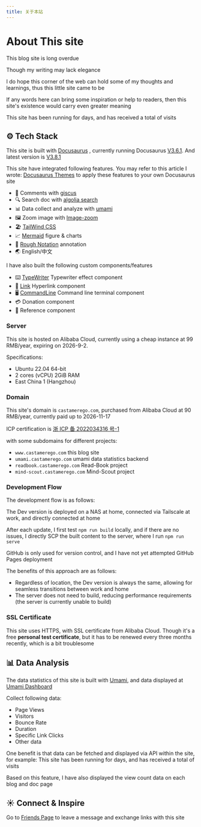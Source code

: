 ```yaml
---
title: 关于本站
---
```



# About This site

This blog site is long overdue

Though my writing may lack elegance

I do hope this corner of the web can hold some of my thoughts and learnings, thus this little site came to be

If any words here can bring some inspiration or help to readers, then this site's existence would carry even greater meaning

This site has been running for <RoughNotation type="underline" show={true} color="#32CD32"  strokeWidth={2} animationDelay={2000} ><DaysCounter startDate="2023-09-21"/></RoughNotation> days, and has received a total of <RoughNotation type="underline" show={true} color="#FFD700"  strokeWidth={2} animationDelay={3000} ><UmamiTotalViewCounter /></RoughNotation> visits

## ⚙️ Tech Stack

This site is built with [Docusaurus](https://docusaurus.io/) , currently running Docusaurus [V3.6.1](https://docusaurus.io/blog/releases/3.6). And latest version is [V3.8.1](https://docusaurus.io/blog/releases/3.8)

This site have <RoughNotation type="highlight" show={true} color="rgba(255, 241, 118, 0.6)"  strokeWidth={2} animationDelay={5000} iterations={1} >integrated following features</RoughNotation>. You may refer to this article I wrote: [Docusaurus Themes](/docs/Server/) to apply these features to your own Docusaurus site

- 💬 Comments with [giscus](https://giscus.app/zh-CN)
- 🔍 Search doc with [algolia search](https://www.algolia.com/)
- 📊 Data collect and analyze with [umami](https://umami.castamerego.com/share/EplxZVQRe6OkyBt3)
- 🖼️ Zoom image with [Image-zoom](https://www.npmjs.com/package/docusaurus-plugin-image-zoom)
- 🏖️ [TailWind CSS](https://tailwindcss.com/)
- 📈 [Mermaid](https://mermaid.js.org/) figure & charts
- 📜 [Rough Notation](https://roughnotation.com/) annotation
- 🌏 English/中文

I have also built <RoughNotation type="highlight" show={true} color="rgba(220, 20, 60, 0.6)"  strokeWidth={2} animationDelay={6000} iterations={1} >the following custom components/features</RoughNotation>

- ⌨️ [TypeWriter](/docs/Snippets/Components/TypeWriter) Typewriter effect component
- 🔗 [Link](/docs/Snippets/Components/Link) Hyperlink component
- 🖥️ [CommandLine](/docs/Snippets/Components/cmdTerminal) Command line terminal component
- 💳 Donation component
- 📖 Reference component

### Server

This site is hosted on Alibaba Cloud, currently using a cheap instance at 99 RMB/year, expiring on 2026-9-2.

Specifications:

- Ubuntu 22.04 64-bit
- 2 cores (vCPU) 2GiB RAM
- East China 1 (Hangzhou)

### Domain

This site's domain is `castamerego.com`, purchased from Alibaba Cloud at 90 RMB/year, currently paid up to 2026-11-17

ICP certification is [浙 ICP 备 2022034316 号-1](https://beian.miit.gov.cn/)

with some subdomains for different projects:

- `www.castamerego.com` this blog site
- `umami.castamerego.com` umami data statistics backend
- `readbook.castamerego.com` Read-Book project
- `mind-scout.castamerego.com` Mind-Scout project

### Development Flow

The development flow is as follows:

The Dev version is deployed on a NAS at home, connected via Tailscale at work, and directly connected at home

After each update, I first test `npm run build` locally, and if there are no issues, I directly SCP the built content to the server, where I run `npm run serve`

GitHub is only used for version control, and I have not yet attempted GitHub Pages deployment

The benefits of this approach are as follows:

- Regardless of location, the Dev version is always the same, allowing for seamless transitions between work and home
- The server does not need to build, reducing performance requirements (the server is currently unable to build)

### SSL Certificate

This site uses HTTPS, with SSL certificate from Alibaba Cloud. Though it's a free **personal test certificate**, but it has to be renewed every three months recently, which is a bit troublesome

## 📊 Data Analysis

The data statistics of this site is built with [Umami](https://umami.is), and data displayed at [Umami Dashboard](https://umami.castamerego.com/share/EplxZVQRe6OkyBt3/castamerego.com)

Collect following data:

- Page Views
- Visitors
- Bounce Rate
- Duration
- Specific Link Clicks
- Other data

One benefit is that data can be fetched and displayed via API within the site, for example: This site has been running for <RoughNotation type="underline" show={true} color="#32CD32"  strokeWidth={2} animationDelay={2000} ><DaysCounter startDate="2023-09-21"/></RoughNotation> days, and has received a total of <RoughNotation type="underline" show={true} color="#FFD700"  strokeWidth={2} animationDelay={3000} ><UmamiTotalViewCounter /></RoughNotation> visits

Based on this feature, I have also displayed the view count data on each blog and doc page

## ☀️ Connect & Inspire

Go to [Friends Page](/friends) to leave a message and exchange links with this site

<Comment />
